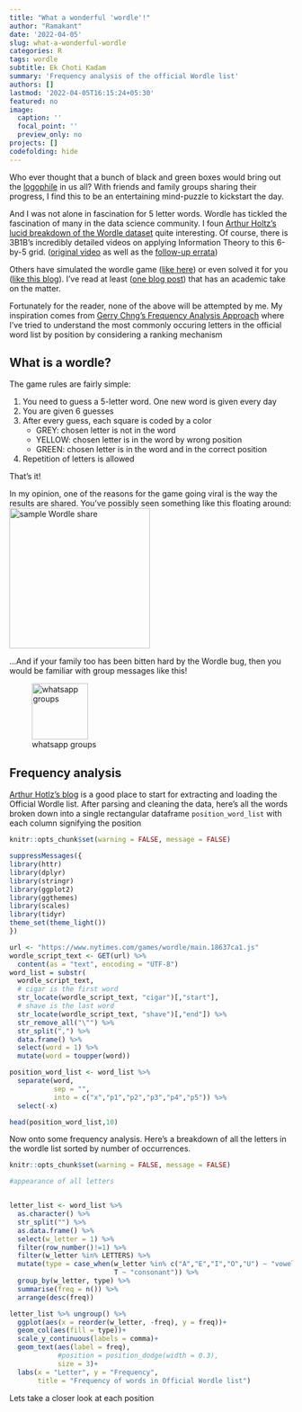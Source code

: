 ```yaml
---
title: "What a wonderful 'wordle'!"
author: "Ramakant"
date: '2022-04-05'
slug: what-a-wonderful-wordle
categories: R
tags: wordle
subtitle: Ek Choti Kadam
summary: 'Frequency analysis of the official Wordle list'
authors: []
lastmod: '2022-04-05T16:15:24+05:30'
featured: no
image:
  caption: ''
  focal_point: ''
  preview_only: no
projects: []
codefolding: hide
---
```


Who ever thought that a bunch of black and green boxes would bring out the <a href = "https://www.merriam-webster.com/dictionary/logophile">logophile</a> in us all? With friends and family groups sharing their progress, I find this to be an entertaining mind-puzzle to kickstart the day. 

And I was not alone in fascination for 5 letter words. Wordle has tickled the fascination of many in the data science community. I foun <a href = "https://rviews.rstudio.com/2022/02/21/wordle-data-analysis/">Arthur Holtz's lucid breakdown of the Wordle dataset</a> quite interesting. Of course, there is 3B1B's incredibly detailed videos on applying Information Theory to this 6-by-5 grid. (<a href = "https://youtu.be/v68zYyaEmEA">original video</a> as well as the <a href = https://youtu.be/fRed0Xmc2Wg>follow-up errata</a>)

Others have simulated the wordle game (<a href= "https://datascienceplus.com/how-i-selected-my-starting-word-for-wordle-using-simulations-and-r/">like here</a>) or even solved it for you (<a href = "https://blog.ephorie.de/wordle-solve-wordle-with-r">like this blog</a>). I've read at least (<a href = "https://theconversation.com/want-to-master-wordle-heres-the-best-strategy-for-your-first-guess-176325">one blog post</a>)  that has an academic take on the matter.

Fortunately for the reader, none of the above will be attempted by me. My inspiration comes from <a href = "https://towardsdatascience.com/wordle-a-frequency-analysis-approach-9989c3d7be5f">Gerry Chng's Frequency Analysis Approach</a> where I've tried to understand the most commonly occuring letters in the official word list by position by considering a ranking mechanism

## What is a wordle?

The game rules are fairly simple:

1. You need to guess a 5-letter word. One new word is given every day
2. You are given 6 guesses
3. After every guess, each square is coded by a color
      + GREY: chosen letter is not in the word
      + YELLOW: chosen letter is in the word by wrong position
      + GREEN: chosen letter is in the word and in the correct position
4. Repetition of letters is allowed

That's it!

In my opinion, one of the reasons for the game going viral is the way the results are shared. You've possibly seen something like this floating around:
![sample Wordle share](E:\Personal\G Drive\Weekends in Mumbai\Blog\Rstudio-WIP-folder\blog_v02\ds-ramakant\content\post\2022-04-05-what-a-wonderful-wordle\Wordle sample share.jpg){width=250px}

...And if your family too has been bitten hard by the Wordle bug, then you would be familiar with group messages like this! 

![whatsapp groups](E:\Personal\G Drive\Weekends in Mumbai\Blog\Rstudio-WIP-folder\blog_v02\ds-ramakant\content\post\2022-04-05-what-a-wonderful-wordle\wordle share whatsapp.jpg){width=100px}

## Frequency analysis 

[Arthur Hotlz's blog](https://rviews.rstudio.com/2022/02/21/wordle-data-analysis/ ) is a good place to start for extracting and loading the Official Wordle list. After parsing and cleaning the data, here's all the words broken down into a single rectangular dataframe `position_word_list` with each column signifying the position

```r

knitr::opts_chunk$set(warning = FALSE, message = FALSE) 

suppressMessages({ 
library(httr)
library(dplyr)
library(stringr)
library(ggplot2)
library(ggthemes)
library(scales)
library(tidyr)
theme_set(theme_light())
})

url <- "https://www.nytimes.com/games/wordle/main.18637ca1.js"
wordle_script_text <- GET(url) %>% 
  content(as = "text", encoding = "UTF-8")
word_list = substr(
  wordle_script_text,
  # cigar is the first word
  str_locate(wordle_script_text, "cigar")[,"start"],
  # shave is the last word
  str_locate(wordle_script_text, "shave")[,"end"]) %>%
  str_remove_all("\"") %>%
  str_split(",") %>%
  data.frame() %>%
  select(word = 1) %>%
  mutate(word = toupper(word))

position_word_list <- word_list %>% 
  separate(word, 
           sep = "", 
           into = c("x","p1","p2","p3","p4","p5")) %>% 
  select(-x)

head(position_word_list,10)
```

Now onto some frequency analysis. Here's a breakdown of all the letters in the wordle list sorted by number of occurrences. 

```r
knitr::opts_chunk$set(warning = FALSE, message = FALSE) 

#appearance of all letters 


letter_list <- word_list %>%
  as.character() %>%
  str_split("") %>% 
  as.data.frame() %>% 
  select(w_letter = 1) %>% 
  filter(row_number()!=1) %>%
  filter(w_letter %in% LETTERS) %>% 
  mutate(type = case_when(w_letter %in% c("A","E","I","O","U") ~ "vowel",
                          T ~ "consonant")) %>% 
  group_by(w_letter, type) %>% 
  summarise(freq = n()) %>% 
  arrange(desc(freq))

letter_list %>% ungroup() %>% 
  ggplot(aes(x = reorder(w_letter, -freq), y = freq))+
  geom_col(aes(fill = type))+
  scale_y_continuous(labels = comma)+
  geom_text(aes(label = freq), 
            #position = position_dodge(width = 0.3),
            size = 3)+
  labs(x = "Letter", y = "Frequency",
       title = "Frequency of words in Official Wordle list")


```
Lets take a closer look at each position
